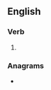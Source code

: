 ==English==

===Verb===
{{head|en|verb form}}

# {{en-past of|spite}}

===Anagrams===
* {{anagrams|en|stiped}}